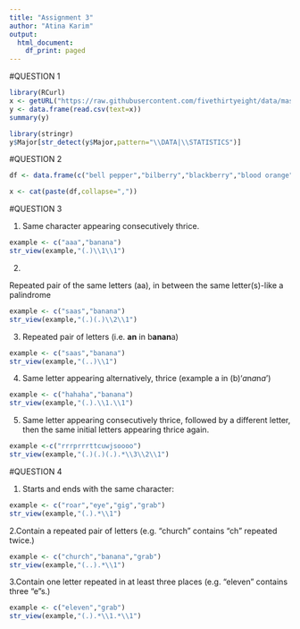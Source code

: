 ```yaml
---
title: "Assignment 3"
author: "Atina Karim"
output:
  html_document:
    df_print: paged
---
```

#QUESTION 1 
```r
library(RCurl)
x <- getURL("https://raw.githubusercontent.com/fivethirtyeight/data/master/college-majors/majors-list.csv")
y <- data.frame(read.csv(text=x))
summary(y)
```
```r
library(stringr)
y$Major[str_detect(y$Major,pattern="\\DATA|\\STATISTICS")]
```

#QUESTION 2

```r
df <- data.frame(c("bell pepper","bilberry","blackberry","blood orange","blueberry","cantaloupe","chili pepper","cloudberry","elderberry","lime"    ,     "lychee"  ,     "mulberry","olive"    ,    "salal berry"))
```

```r
x <- cat(paste(df,collapse=","))
```

#QUESTION 3

1.
Same character appearing consecutively thrice.

```r
example <- c("aaa","banana")
str_view(example,"(.)\\1\\1")
```
2.

Repeated pair of the same letters (aa), in between the same letter(s)-like a palindrome
```r
example <- c("saas","banana")
str_view(example,"(.)(.)\\2\\1")
```

3.
Repeated pair of letters (i.e. **an** in b**anan**a)
```r
example <- c("saas","banana")
str_view(example,"(..)\\1")
```
4. 
Same letter appearing alternatively, thrice (example a in (b)'*a*n*a*n*a*')
```r
example <- c("hahaha","banana")
str_view(example,"(.).\\1.\\1")
```
5.
Same letter appearing consecutively thrice, followed by a different letter, then the same initial letters appearing thrice again.
```r
example <-c("rrrprrrttcuwjsoooo")
str_view(example,"(.)(.)(.).*\\3\\2\\1")
```
#QUESTION 4

1. Starts and ends with the same character:

```r
example <- c("roar","eye","gig","grab")
str_view(example,"(.).*\\1")
```
2.Contain a repeated pair of letters (e.g. "church" contains "ch" repeated twice.)

```r
example <- c("church","banana","grab")
str_view(example,"(..).*\\1")
```
3.Contain one letter repeated in at least three places (e.g. "eleven" contains three "e"s.)

```r
example <- c("eleven","grab")
str_view(example,"(.).*\\1.*\\1")
```

